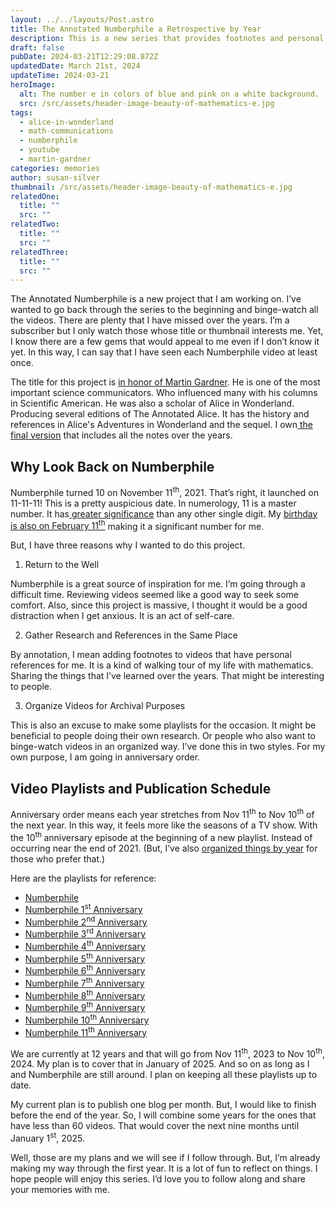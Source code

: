 ```yaml
---
layout: ../../layouts/Post.astro
title: The Annotated Numberphile a Retrospective by Year
description: This is a new series that provides footnotes and personal refrences for Numberphile videos by year.
draft: false
pubDate: 2024-03-21T12:29:08.872Z
updatedDate: March 21st, 2024
updateTime: 2024-03-21
heroImage:
  alt: The number e in colors of blue and pink on a white background.
  src: /src/assets/header-image-beauty-of-mathematics-e.jpg
tags:
  - alice-in-wonderland
  - math-communications
  - numberphile
  - youtube
  - martin-gardner
categories: memories
author: susan-silver
thumbnail: /src/assets/header-image-beauty-of-mathematics-e.jpg
relatedOne:
  title: ""
  src: ""
relatedTwo:
  title: ""
  src: ""
relatedThree:
  title: ""
  src: ""
---
```






The Annotated Numberphile is a new project that I am working on. I’ve wanted to go back through the series to the beginning and binge-watch all the videos. There are plenty that I have missed over the years. I’m a subscriber but I only watch those whose title or thumbnail interests me. Yet, I know there are a few gems that would appeal to me even if I don’t know it yet. In this way, I can say that I have seen each Numberphile video at least once. 

The title for this project is [in honor of Martin Gardner](https://www.gathering4gardner.org/who-was-martin-gardner/). He is one of the most important science communicators. Who influenced many with his columns in Scientific American. He was also a scholar of Alice in Wonderland. Producing several editions of The Annotated Alice. It has the history and references in Alice's Adventures in Wonderland and the sequel. I own[ the final version](https://www.amazon.com/Annotated-Alice-Definitive-Lewis-Carroll/dp/0393048470) that includes all the notes over the years. 


## Why Look Back on Numberphile <a name="WhyLookBackonNumberphile"></a>

Numberphile turned 10 on November 11<sup>th</sup>, 2021. That’s right, it launched on 11-11-11! This is a pretty auspicious date. In numerology, 11 is a master number. It has[ greater significance](https://www.numerology.com/articles/about-numerology/master-number-11/) than any other single digit. My [birthday is also on February 11<sup>th</sup>](https://beautyofmathematics.com/a-valentine-for-mathematics/) making it a significant number for me.

But, I have three reasons why I wanted to do this project. 



1. Return to the Well

Numberphile is a great source of inspiration for me. I’m going through a difficult time. Reviewing videos seemed like a good way to seek some comfort. Also, since this project is massive, I thought it would be a good distraction when I get anxious. It is an act of self-care. 



2. Gather Research and References in the Same Place

By annotation, I mean adding footnotes to videos that have personal references for me. It is a kind of walking tour of my life with mathematics. Sharing the things that I’ve learned over the years. That might be interesting to people.



3. Organize Videos for Archival Purposes

This is also an excuse to make some playlists for the occasion. It might be beneficial to people doing their own research. Or people who also want to binge-watch videos in an organized way. I’ve done this in two styles. For my own purpose, I am going in anniversary order. 

<a name="VideoPlaylistsandPublicationSchedule"></a>
## Video Playlists and Publication Schedule 

Anniversary order means each year stretches from Nov 11<sup>th</sup> to Nov 10<sup>th</sup> of the next year. In this way, it feels more like the seasons of a TV show. With the 10<sup>th </sup>anniversary episode at the beginning of a new playlist. Instead of occurring near the end of 2021. (But, I’ve also [organized things by year](https://www.youtube.com/@suzzasilver/playlists) for those who prefer that.)

Here are the playlists for reference:



* [Numberphile ](https://www.youtube.com/playlist?list=PLLL_2f0y97l-MSa9RNpfvCeN00gpeQsWO)
* [Numberphile 1<sup>st</sup> Anniversary](https://www.youtube.com/playlist?list=PLLL_2f0y97l_h5ukj84XVSgm7m28Iv5Wg)
* [Numberphile 2<sup>nd</sup> Anniversary](https://www.youtube.com/playlist?list=PLLL_2f0y97l8faLkerCnb5uQoxnEoyjdn)
* [Numberphile 3<sup>rd</sup> Anniversary](https://www.youtube.com/playlist?list=PLLL_2f0y97l-4d3trZMXmTHhQxotaNOt2)
* [Numberphile 4<sup>th</sup> Anniversary](https://www.youtube.com/playlist?list=PLLL_2f0y97l89168s3JYeX3boiCldtH_R)
* [Numberphile 5<sup>th</sup> Anniversary](https://www.youtube.com/playlist?list=PLLL_2f0y97l_fcU_lBQ-mZ9TgGz9Z8Kbr)
* [Numberphile 6<sup>th</sup> Anniversary](https://www.youtube.com/playlist?list=PLLL_2f0y97l_bR8Xjk_YjFrUgVazOKLLE)
* [Numberphile 7<sup>th</sup> Anniversary](https://www.youtube.com/playlist?list=PLLL_2f0y97l-SP0BYMtk7bU_8iP8Czta3)
* [Numberphile 8<sup>th</sup> Anniversary](https://www.youtube.com/playlist?list=PLLL_2f0y97l-uA4uZvK_luD24901lKFUV)
* [Numberphile 9<sup>th</sup> Anniversary](https://www.youtube.com/playlist?list=PLLL_2f0y97l8XI40Qcf8gGZ7lUBuRu61f)
* [Numberphile 10<sup>th</sup> Anniversary](https://www.youtube.com/playlist?list=PLLL_2f0y97l9qf2JEUiZMJTlI99XP7m9N)
* [Numberphile 11<sup>th</sup> Anniversary](https://www.youtube.com/playlist?list=PLLL_2f0y97l9NvWjPN7L4bCEbsmPhpuUd)

We are currently at 12 years and that will go from Nov 11<sup>th</sup>, 2023 to Nov 10<sup>th</sup>, 2024. My plan is to cover that in January of 2025. And so on as long as I and Numberphile are still around. I plan on keeping all these playlists up to date. 

My current plan is to publish one blog per month. But, I would like to finish before the end of the year. So, I will combine some years for the ones that have less than 60 videos. That would cover the next nine months until January 1<sup>st</sup>, 2025. 

Well, those are my plans and we will see if I follow through. But, I’m already making my way through the first year. It is a lot of fun to reflect on things. I hope people will enjoy this series. I’d love you to follow along and share your memories with me. 

